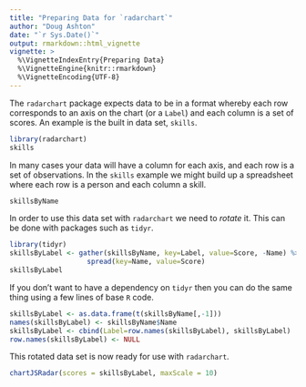 ```yaml
---
title: "Preparing Data for `radarchart`"
author: "Doug Ashton"
date: "`r Sys.Date()`"
output: rmarkdown::html_vignette
vignette: >
  %\VignetteIndexEntry{Preparing Data}
  %\VignetteEngine{knitr::rmarkdown}
  %\VignetteEncoding{UTF-8}
---
```


The `radarchart` package expects data to be in a format whereby each row corresponds to an axis on the chart (or a `Label`) and each column is a set of scores. An example is the built in data set, `skills`.

```r
library(radarchart)
skills
```

In many cases your data will have a column for each axis, and each row is a set of observations. In the `skills` example we might build up a spreadsheet where each row is a person and each column a skill.

```r
skillsByName
```

In order to use this data set with `radarchart` we need to *rotate* it. This can be done with packages such as `tidyr`.

```r
library(tidyr)
skillsByLabel <- gather(skillsByName, key=Label, value=Score, -Name) %>%
                   spread(key=Name, value=Score)
skillsByLabel
```

If you don't want to have a dependency on `tidyr` then you can do the same thing using a few lines of base `R` code.

```r
skillsByLabel <- as.data.frame(t(skillsByName[,-1]))
names(skillsByLabel) <- skillsByName$Name
skillsByLabel <- cbind(Label=row.names(skillsByLabel), skillsByLabel)
row.names(skillsByLabel) <- NULL
```

This rotated data set is now ready for use with `radarchart`.

```r
chartJSRadar(scores = skillsByLabel, maxScale = 10)
```
